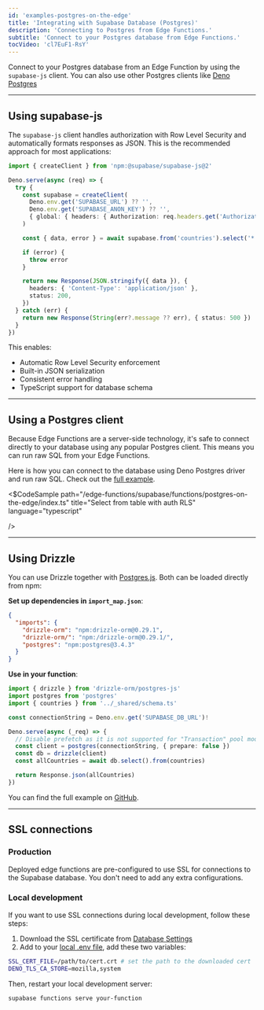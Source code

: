 ```yaml
---
id: 'examples-postgres-on-the-edge'
title: 'Integrating with Supabase Database (Postgres)'
description: 'Connecting to Postgres from Edge Functions.'
subtitle: 'Connect to your Postgres database from Edge Functions.'
tocVideo: 'cl7EuF1-RsY'
---
```


Connect to your Postgres database from an Edge Function by using the `supabase-js` client.
You can also use other Postgres clients like [Deno Postgres](https://deno.land/x/postgres)

---

## Using supabase-js

The `supabase-js` client handles authorization with Row Level Security and automatically formats responses as JSON. This is the recommended approach for most applications:

```ts index.ts
import { createClient } from 'npm:@supabase/supabase-js@2'

Deno.serve(async (req) => {
  try {
    const supabase = createClient(
      Deno.env.get('SUPABASE_URL') ?? '',
      Deno.env.get('SUPABASE_ANON_KEY') ?? '',
      { global: { headers: { Authorization: req.headers.get('Authorization')! } } }
    )

    const { data, error } = await supabase.from('countries').select('*')

    if (error) {
      throw error
    }

    return new Response(JSON.stringify({ data }), {
      headers: { 'Content-Type': 'application/json' },
      status: 200,
    })
  } catch (err) {
    return new Response(String(err?.message ?? err), { status: 500 })
  }
})
```

This enables:

- Automatic Row Level Security enforcement
- Built-in JSON serialization
- Consistent error handling
- TypeScript support for database schema

---

## Using a Postgres client

Because Edge Functions are a server-side technology, it's safe to connect directly to your database using any popular Postgres client. This means you can run raw SQL from your Edge Functions.

Here is how you can connect to the database using Deno Postgres driver and run raw SQL. Check out the [full example](https://github.com/supabase/supabase/tree/master/examples/edge-functions/supabase/functions/postgres-on-the-edge).

<$CodeSample
path="/edge-functions/supabase/functions/postgres-on-the-edge/index.ts"
title="Select from table with auth RLS"
language="typescript"

/>

---

## Using Drizzle

You can use Drizzle together with [Postgres.js](https://github.com/porsager/postgres). Both can be loaded directly from npm:

**Set up dependencies in `import_map.json`**:

```json supabase/functions/import_map.json
{
  "imports": {
    "drizzle-orm": "npm:drizzle-orm@0.29.1",
    "drizzle-orm/": "npm:/drizzle-orm@0.29.1/",
    "postgres": "npm:postgres@3.4.3"
  }
}
```

**Use in your function**:

```ts supabase/functions/drizzle/index.ts
import { drizzle } from 'drizzle-orm/postgres-js'
import postgres from 'postgres'
import { countries } from '../_shared/schema.ts'

const connectionString = Deno.env.get('SUPABASE_DB_URL')!

Deno.serve(async (_req) => {
  // Disable prefetch as it is not supported for "Transaction" pool mode
  const client = postgres(connectionString, { prepare: false })
  const db = drizzle(client)
  const allCountries = await db.select().from(countries)

  return Response.json(allCountries)
})
```

You can find the full example on [GitHub](https://github.com/thorwebdev/edgy-drizzle).

---

## SSL connections

### Production

Deployed edge functions are pre-configured to use SSL for connections to the Supabase database. You don't need to add any extra configurations.

### Local development

If you want to use SSL connections during local development, follow these steps:

1. Download the SSL certificate from [Database Settings](https://supabase.com/dashboard/project/_/database/settings)
2. Add to your [local .env file](https://supabase.com/docs/guides/functions/secrets), add these two variables:

```bash
SSL_CERT_FILE=/path/to/cert.crt # set the path to the downloaded cert
DENO_TLS_CA_STORE=mozilla,system
```

Then, restart your local development server:

```bash
supabase functions serve your-function
```
